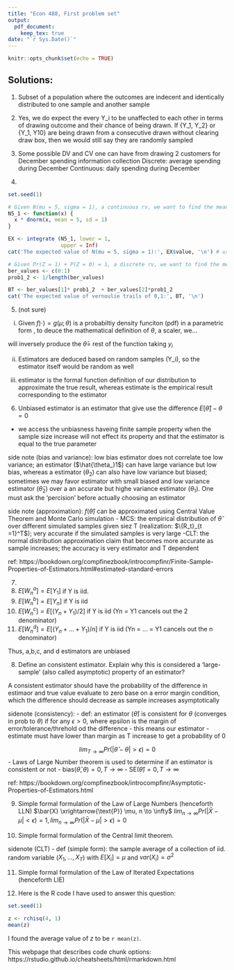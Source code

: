 ```yaml
---
title: "Econ 488, First problem set"
output: 
  pdf_document:
    keep_tex: true
date: "`r Sys.Date()`"
---
```


```r
knitr::opts_chunk$set(echo = TRUE)
```
## Solutions:
1. Subset of a population where the outcomes are indecent and identically distributed to one sample and another sample

2. Yes, we do expect the every Y_i to be unaffected to each other in terms of drawing outcome and their chance of being drawn. If {Y_1, Y_2} or {Y_1, Y10} are being drawn from a consecutive drawn without clearing draw box, then we would still say they are randomly sampled

3. Some possible DV and CV one can have from drawing 2 customers for December spending information collection
Discrete: average spending during December
Continuous: daily spending during December

4.

```r
set.seed(1)

# Given N(mu = 5, sigma = 1), a continuous rv, we want to find the mean (5). To prove that mean is 5, we can use expected value formal definition: E(X) = \int x*f_x(x) dx, where f_x(x) is the probability density function of X
N5_1 <- function(x) {
  x * dnorm(x, mean = 5, sd = 1)
}

EX <- integrate (N5_1, lower = 1, 
                 upper = Inf)
cat('The expected value of N(mu = 5, sigma = 1):', EX$value, '\n') # use str(EX) to check attributes

# Given Pr(Z = 1) + P(Z = 0) = 1, a discrete rv, we want to find the mean. To prove that mean is 0.5, we have E(Z) = y_z1p_1 + y_z2p2, where we expect p1 = p2 if they are randomly distributed 
ber_values <- c(0:1)
prob1_2 <- 1/length(ber_values)

BT <- ber_values[1]* prob1_2  + ber_values[2]*prob1_2
cat('The expected value of vernoulie trails of 0,1:', BT, '\n')
```
5. (not sure)
i.
Given $f)\cdot ) = g(\mu; \theta)$ is a probabiltiy density funciton (pdf) in a parametric form , to deuce the mathematical definition of $\theta$, a scaler, we...

will inversely produce the $\hat{\theta} =$ rest of the function taking $y_i$

ii.
Estimators are deduced based on random samples (Y_i), so the estimator itself would be random as well

iii.
estimator is the formal function definition of our distribution to approximate the true result, whereas estimate is the empirical result corresponding to the estimator

6.
Unbiased estimator is an estimator that give use the difference $E[\hat{\theta}]- \theta = 0$
- we access the unbiasness  haveing finite sample property when the sample size increase will not effect its property and that the estimator is equal to the true parameter

side note (bias and variance): low bias estimator does not correlate toe low variance; an estimator ($\hat{\theta_}1$) can have large variance but low bias, whereas a estimator ($\theta_2$) can also have low variance but biased; sometimes we may favor estimator with small biased and low variance estimator ($\hat{\theta}_2$) over a an accurate but highe variance estimator ($\theta_1$). One must ask the 'percision' before actually choosing an estimator

side note (approximation): $f(\hat{\theta})$ can be approximated using Central Value Theorem and Monte Carlo simulation
  - MCS: the empirical distribution of $\hat{\theta}$ over different simulated samples given siez T (realization: $\{R_t}_{t =1}^T$); very accurate if the simulated samples is very large
  -CLT: the normal distribution approximation claim that becomes more accurate as sample increases; the accuracy is very estimator and T dependent

ref: https://bookdown.org/compfinezbook/introcompfinr/Finite-Sample-Properties-of-Estimators.html#estimated-standard-errors

7.
1. $E[W^{a}_{n}] = E[Y_1]$ if Y is iid. 
2.  $E[W^{b}_{n}] = E[Y_n]$  if Y is iid
3. $E[W^{c}_{n}] = E[(Y_n + Y_1)/2]$  if Y is iid (Yn = Y1 cancels out the 2 denominator)
4. $E[W^{d}_{n}] = E[(Y_n +...+ Y_1)/n]$  if Y is iid (Yn = ... = Y1 cancels out the n denominator)

Thus, a,b,c, and d estimators are unbiased

8. Define an consistent estimator. Explain why this is considered a ‘large-sample’ (also called asymptotic) property of an estimator?

A consistent estimator should have the probability of the difference in estimaor and true value evaluate to zero base on a error margin condition, which the difference should decrease as sample increases asymptotically 

sidenote (consistency):
- def: an estimator ($\hat{\theta}$) is consistent for $\theta$ (converges in prob to $\theta$) if for any $\epsilon > 0$, where epsilon is the margin of error/tolerance/threhold od the difference
  - this means our estimator - estimate must have lower than margin as T increase to get a probability of 0

$$ 
lim_{T \to \infty} Pr(|\hat{\theta} - \theta|> \epsilon) = 0
$$
- Laws of Large Number theorem is used to determine if an estimator is consistent or not
  - bias($\hat{\theta}, \theta) = 0, T \to \infty$
  - SE($\hat{\theta}) = 0, T \to \infty$
  
ref: https://bookdown.org/compfinezbook/introcompfinr/Asymptotic-Properties-of-Estimators.html

9. Simple formal formulation of the Law of Large Numbers (henceforth LLN)
$\bar{X} \xrightarrow{\text{P}} \mu, n \to \infty$
$lim_{n \to \infty} Pr(|\bar{X} - \mu| < \epsilon) = 1, lim_{n \to \infty} Pr(|\bar{X} - \mu| > \epsilon) = 0$

10. Simple formal formulation of the Central limit theorem.

sidenote (CLT)
- def (simple form): the sample average of a collection of iid. random variable ($X_1, ..., X_T$) with $E[X_i] = \mu$ and $var(X_i) = \sigma^2$

11. Simple formal formulation of the Law of Iterated Expectations (henceforth LIE)



13. Here is the R code I have used to answer this question:

```r
set.seed(1)

z <- rchisq(4, 1)
mean(z)

```


I found the average value of $z$ to be `r mean(z)`.

This webpage that describes code chunk options: https://rstudio.github.io/cheatsheets/html/rmarkdown.html